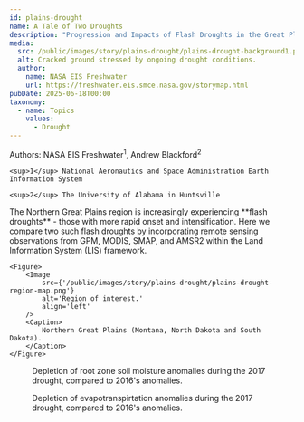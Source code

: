 ```yaml
---
id: plains-drought
name: A Tale of Two Droughts
description: "Progression and Impacts of Flash Droughts in the Great Plains as captured by NASA Models and Earth Observations"
media:
  src: /public/images/story/plains-drought/plains-drought-background1.png
  alt: Cracked ground stressed by ongoing drought conditions.
  author:
    name: NASA EIS Freshwater
    url: https://freshwater.eis.smce.nasa.gov/storymap.html
pubDate: 2025-06-18T00:00
taxonomy:
  - name: Topics
    values:
      - Drought
---
```


<Block>
  <Prose>
    Authors: NASA EIS Freshwater<sup>1</sup>, Andrew Blackford<sup>2</sup>

    <sup>1</sup> National Aeronautics and Space Administration Earth Information System

    <sup>2</sup> The University of Alabama in Huntsville
  </Prose>
</Block>

<Block>
    <Prose>
    The Northern Great Plains region is increasingly experiencing **flash droughts** - those with more rapid onset and intensification. Here we compare two such flash droughts by incorporating remote sensing observations from GPM, MODIS, SMAP, and AMSR2 within the Land Information System (LIS) framework.
    </Prose>

    <Figure>
        <Image
            src={'/public/images/story/plains-drought/plains-drought-region-map.png'}
            alt='Region of interest.'
            align='left'
        />
        <Caption>
            Northern Great Plains (Montana, North Dakota and South Dakota).
        </Caption>
    </Figure>
</Block>

<Block>
  <Figure>
    <Chart
      dataPath="/public/charts/story/plains-drought-root-zone-soil-moisture.csv"
      dateFormat="%m/%d"
      xTickFormat="%b %d"            
      idKey='Year' 
      xKey='DateTime' 
      yKey='RZSM' 
      yAxisLabel='Root Zone Soil Moisture (Standardized Anomalies)'
      highlightStart = '05/01'
      highlightEnd = '06/15'
      highlightLabel = 'Drought'
    />
    <Caption 
      attrAuthor='NASA' 
      attrUrl='https://nasa.gov/'
    >
    Depletion of root zone soil moisture anomalies during the 2017 drought, compared to 2016's anomalies. 
    </Caption> 
  </Figure>
</Block>

<Block>
  <Figure>
    <Chart
      dataPath="/public/charts/story/plains-drought-evapotranspiration.csv"
      dateFormat="%m/%d"
      xTickFormat="%b %d"            
      idKey='Year' 
      xKey='DateTime' 
      yKey='ET' 
      yAxisLabel='Evapotranspiration (Standardized Anomalies)'
      highlightStart = '05/01'
      highlightEnd = '06/15'
      highlightLabel = 'Drought'
    />
    <Caption 
      attrAuthor='NASA' 
      attrUrl='https://nasa.gov/'
    >
    Depletion of evapotranspirtation anomalies during the 2017 drought, compared to 2016's anomalies. 
    </Caption> 
  </Figure>
</Block>